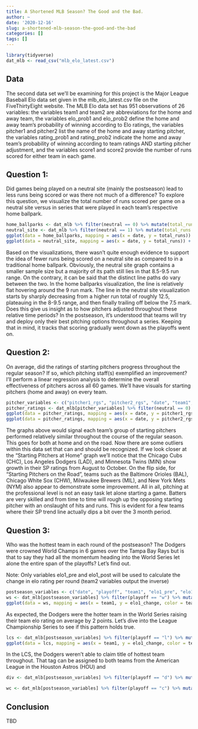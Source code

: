 ```yaml
---
title: A Shortened MLB Season? The Good and the Bad.
author: ~
date: '2020-12-16'
slug: a-shortened-mlb-season-the-good-and-the-bad
categories: []
tags: []
---
```


```r
library(tidyverse)
dat_mlb <- read_csv("mlb_elo_latest.csv")
```

## Data

The second data set we'll be examining for this project is the Major League Baseball Elo data set given in the mlb_elo_latest.csv file on the FiveThirtyEight website. The MLB Elo data set has 951 observations of 26 variables: the variables team1 and team2 are abbreviations for the home and away team, the variables elo_prob1 and elo_prob2 define the home and away team's probability of winning according to Elo ratings, the variables pitcher1 and pitcher2 list the name of the home and away starting pitcher, the variables rating_prob1 and rating_prob2 indicate the home and away team's probability of winning according to team ratings AND starting pitcher adjustment, and the variables score1 and score2 provide the number of runs scored for either team in each game.

## Question 1:

Did games being played on a neutral site (mainly the postseason) lead to less runs being scored or was there not much of a difference? To explore this question, we visualize the total number of runs scored per game on a neutral site versus in series that were played in each team's respective home ballpark.

```r
home_ballparks <- dat_mlb %>% filter(neutral == 0) %>% mutate(total_runs = score1 + score2) 
neutral_site <- dat_mlb %>% filter(neutral == 1) %>% mutate(total_runs = score1 + score2)
ggplot(data = home_ballparks, mapping = aes(x = date, y = total_runs)) + geom_point(color = "navy") + geom_smooth() + ggtitle("Total Runs Scored Per Game in Home Ballparks")
ggplot(data = neutral_site, mapping = aes(x = date, y = total_runs)) + geom_point(color = "green") + geom_smooth() + ggtitle("Total Runs Scored Per Game on a Neutral Site")
```

Based on the visualizations, there wasn't quite enough evidence to support the idea of fewer runs being scored on a neutral site as compared to in a traditional home ballpark. Obviously, the neutral site graph contains a smaller sample size but a majority of its path still lies in that 8.5-9.5 run range. On the contrary, it can be said that the distinct line paths do vary between the two. In the home ballparks visualization, the line is relatively flat hovering around the 9 run mark. The line in the neutral site visualization starts by sharply decreasing from a higher run total of roughly 12.5, plateauing in the 8-9.5 range, and then finally trailing off below the 7.5 mark. Does this give us insight as to how pitchers adjusted throughout these relative time periods? In the postseason, it's understood that teams will try and deploy only their best pitching options throughout a series. Keeping that in mind, it tracks that scoring gradually went down as the playoffs went on.

## Question 2:

On average, did the ratings of starting pitchers progress throughout the regular season? If so, which pitching staff(s) exemplified an improvement? I'll perform a linear regression analysis to determine the overall effectiveness of pitchers across all 60 games. We'll have visuals for starting pitchers (home and away) on every team.

```r
pitcher_variables <- c("pitcher1_rgs", "pitcher2_rgs", "date", "team1", "team2", "pitcher1", "pitcher2", "neutral", "playoff")
pitcher_ratings <- dat_mlb[pitcher_variables] %>% filter(neutral == 0)
ggplot(data = pitcher_ratings, mapping = aes(x = date, y = pitcher1_rgs)) + facet_wrap(~ team1) + geom_point(position = "jitter") + theme(legend.position = "none") + ggtitle("Starting Pitchers at Home During the 2020 MLB Regular Season") + theme(axis.text.x = element_text(angle = 45, hjust = 0.5)) + geom_smooth(method = "lm", formula = y ~ x)
ggplot(data = pitcher_ratings, mapping = aes(x = date, y = pitcher2_rgs)) + facet_wrap(~ team2) + geom_point(position = "jitter") + theme(legend.position = "none") + ggtitle("Starting Pitchers on the Road During the 2020 MLB Regular Season") + theme(axis.text.x = element_text(angle = 45, hjust = 0.5)) + geom_smooth(method = "lm", formula = y ~ x)
```

The graphs above would signal each team's group of starting pitchers performed relatively similar throughout the course of the regular season. This goes for both at home and on the road. Now there are some outliers within this data set that can and should be recognized. If we look closer at the "Starting Pitchers at Home" graph we'll notice that the Chicago Cubs (CHC), Los Angeles Dodgers (LAD), and Minnesota Twins (MIN) show growth in their SP ratings from August to October. On the flip side, for "Starting Pitchers on the Road", teams such as the Baltimore Orioles (BAL), Chicago White Sox (CHW), Milwaukee Brewers (MIL), and New York Mets (NYM) also appear to demonstrate some improvement. All in all, pitching at the professional level is not an easy task let alone starting a game. Batters are very skilled and from time to time will rough up the opposing starting pitcher with an onslaught of hits and runs. This is evident for a few teams where their SP trend line actually dips a bit over the 3 month period. 

## Question 3:

Who was the hottest team in each round of the postseason? The Dodgers were crowned World Champs in 6 games over the Tampa Bay Rays but is that to say they had all the momentum heading into the World Series let alone the entire span of the playoffs? Let's find out. 

Note: Only variables elo1_pre and elo1_post will be used to calculate the change in elo rating per round (team2 variables output the inverse) 

```r
postseason_variables <- c("date", "playoff", "team1", "elo1_pre", "elo1_post")
ws <- dat_mlb[postseason_variables] %>% filter(playoff == "w") %>% mutate(elo1_change = elo1_post - elo1_pre) 
ggplot(data = ws, mapping = aes(x = team1, y = elo1_change, color = team1)) + geom_boxplot() + ggtitle("Change in Team Elo Rating during the World Series") + theme(legend.position = "none")
```

As expected, the Dodgers were the hotter team in the World Series raising their team elo rating on average by 2 points. Let's dive into the League Championship Series to see if this pattern holds true.

```r
lcs <- dat_mlb[postseason_variables] %>% filter(playoff == "l") %>% mutate(elo1_change = elo1_post - elo1_pre) 
ggplot(data = lcs, mapping = aes(x = team1, y = elo1_change, color = team1)) + geom_boxplot() + ggtitle("Change in Team Elo Rating during the League Championship Series") + theme(legend.position = "none")
```

In the LCS, the Dodgers weren't able to claim title of hottest team throughout. That tag can be assigned to both teams from the American League in the Houston Astros (HOU) and 

```r
div <- dat_mlb[postseason_variables] %>% filter(playoff == "d") %>% mutate(elo1_change = elo1_post - elo1_pre) 
```

```r
wc <- dat_mlb[postseason_variables] %>% filter(playoff == "c") %>% mutate(elo1_change = elo1_post - elo1_pre) 
```
## Conclusion 

TBD